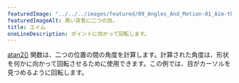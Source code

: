 ---
featuredImage: "../../../images/featured/09_Angles_And_Motion-01_Aim-thumbnail.png"
featuredImageAlt: 黒い背景に二つの目。
title: エイム
oneLineDescription: ポイントに向かって回転します。
---

<a href="/reference/p5/atan2" target="_blank">atan2()</a>
関数は、二つの位置の間の角度を計算します。計算された角度は、形状を何かに向かって回転させるために使用できます。この例では、目がカーソルを見つめるように回転します。